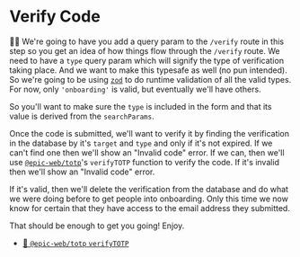 # Verify Code

👨‍💼 We're going to have you add a query param to the `/verify` route in this step
so you get an idea of how things flow through the `/verify` route. We need to
have a `type` query param which will signify the type of verification taking
place. And we want to make this typesafe as well (no pun intended). So we're
going to be using [`zod`](https://zod.dev) to do runtime validation of all the
valid types. For now, only `'onboarding'` is valid, but eventually we'll have
others.

So you'll want to make sure the `type` is included in the form and that its
value is derived from the `searchParams`.

Once the code is submitted, we'll want to verify it by finding the verification
in the database by it's `target` and `type` and only if it's not expired. If we
can't find one then we'll show an "Invalid code" error. If we can, then we'll
use [`@epic-web/totp`](https://github.com/epicweb-dev/totp)'s `verifyTOTP`
function to verify the code. If it's invalid then we'll show an "Invalid code"
error.

If it's valid, then we'll delete the verification from the database and do what
we were doing before to get people into onboarding. Only this time we now know
for certain that they have access to the email address they submitted.

That should be enough to get you going! Enjoy.

- [📜 `@epic-web/totp` `verifyTOTP`](https://github.com/epicweb-dev/totp#verifytotp)
